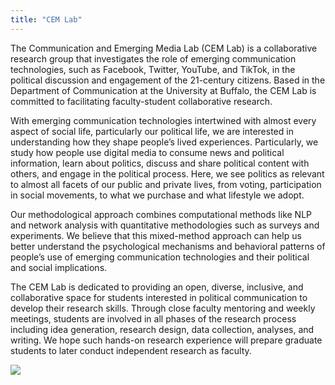 ```yaml
---
title: "CEM Lab"
---
```


The Communication and Emerging Media Lab (CEM Lab) is a collaborative research group that investigates the role of emerging communication technologies, such as Facebook, Twitter, YouTube, and TikTok, in the political discussion and engagement of the 21-century citizens. Based in the Department of Communication at the University at Buffalo, the CEM Lab is committed to facilitating faculty-student collaborative research.

With emerging communication technologies intertwined with almost every aspect of social life, particularly our political life, we are interested in understanding how they shape people’s lived experiences. Particularly, we study how people use digital media to consume news and political information, learn about politics, discuss and share political content with others, and engage in the political process. Here, we see politics as relevant to almost all facets of our public and private lives, from voting, participation in social movements, to what we purchase and what lifestyle we adopt.   

Our methodological approach combines computational methods like NLP and network analysis with quantitative methodologies such as surveys and experiments. We believe that this mixed-method approach can help us better understand the psychological mechanisms and behavioral patterns of people’s use of emerging communication technologies and their political and social implications.

The CEM Lab is dedicated to providing an open, diverse, inclusive, and collaborative space for students interested in political communication to develop their research skills. Through close faculty mentoring and weekly meetings, students are involved in all phases of the research process including idea generation, research design, data collection, analyses, and writing. We hope such hands-on research experience will prepare graduate students to later conduct independent research as faculty. 


![](files/social_media.jpg)
